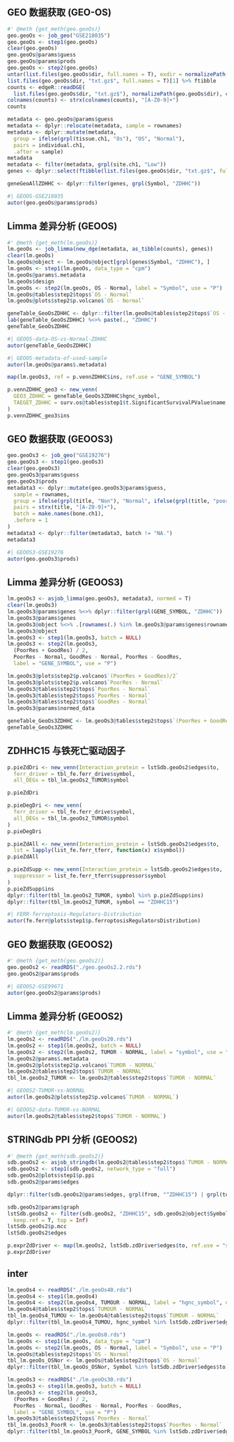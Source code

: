 

## GEO 数据获取 (GEO-OS)

```r
#' @meth {get_meth(geo.geoOs)}
geo.geoOs <- job_geo("GSE218035")
geo.geoOs <- step1(geo.geoOs)
clear(geo.geoOs)
geo.geoOs@params$guess
geo.geoOs@params$prods
geo.geoOs <- step2(geo.geoOs)
untar(list.files(geo.geoOs$dir, full.names = T), exdir = normalizePath(geo.geoOs$dir))
list.files(geo.geoOs$dir, "txt.gz$", full.names = T)[1] %>% ftibble
counts <- edgeR::readDGE(
  list.files(geo.geoOs$dir, "txt.gz$"), normalizePath(geo.geoOs$dir), c(1, 4))$counts
colnames(counts) <- strx(colnames(counts), "[A-Z0-9]+")
counts

metadata <- geo.geoOs@params$guess
metadata <- dplyr::relocate(metadata, sample = rownames)
metadata <- dplyr::mutate(metadata,
  group = ifelse(grpl(tissue.ch1, "Os"), "OS", "Normal"),
  pairs = individual.ch1,
  .after = sample)
metadata
metadata <- filter(metadata, grpl(site.ch1, "Low"))
genes <- dplyr::select(ftibble(list.files(geo.geoOs$dir, "txt.gz$", full.names = T)[1]), entrez = 1, 3)

geneGeoAllZDHHC <- dplyr::filter(genes, grpl(Symbol, "ZDHHC"))
```


```r
#| GEOOS-GSE218035
autor(geo.geoOs@params$prods)
```

## Limma 差异分析 (GEOOS)

```r
#' @meth {get_meth(lm.geoOs)}
lm.geoOs <- job_limma(new_dge(metadata, as_tibble(counts), genes))
clear(lm.geoOs)
lm.geoOs@object <- lm.geoOs@object[grpl(genes$Symbol, "ZDHHC"), ]
lm.geoOs <- step1(lm.geoOs, data_type = "cpm")
lm.geoOs@params$.metadata
lm.geoOs$design
lm.geoOs <- step2(lm.geoOs, OS - Normal, label = "Symbol", use = "P")
lm.geoOs@tables$step2$tops$`OS - Normal`
lm.geoOs@plots$step2$p.volcano$`OS - Normal`

geneTable_GeoOsZDHHC <- dplyr::filter(lm.geoOs@tables$step2$tops$`OS - Normal`, grpl(Symbol, "ZDHHC"))
lab(geneTable_GeoOsZDHHC) %<>% paste(., "ZDHHC")
geneTable_GeoOsZDHHC
```

```r
#| GEOOS-data-OS-vs-Normal-ZDHHC
autor(geneTable_GeoOsZDHHC)
```



```r
#| GEOOS-metadata-of-used-sample
autor(lm.geoOs@params$.metadata)
```

```r
map(lm.geoOs3, ref = p.vennZDHHC$ins, ref.use = "GENE_SYMBOL")
```

```r
p.vennZDHHC_geo3 <- new_venn(
  GEO3_ZDHHC = geneTable_GeoOs3ZDHHC$hgnc_symbol,
  TAEGET_ZDHHC = surv.os@tables$step1$t.SignificantSurvivalPValue$name
)
p.vennZDHHC_geo3$ins
```

## GEO 数据获取 (GEOOS3)

```r
geo.geoOs3 <- job_geo("GSE19276")
geo.geoOs3 <- step1(geo.geoOs3)
clear(geo.geoOs3)
geo.geoOs3@params$guess
geo.geoOs3$prods
metadata3 <- dplyr::mutate(geo.geoOs3@params$guess,
  sample = rownames,
  group = ifelse(grpl(title, "Non"), "Normal", ifelse(grpl(title, "poor"), "PoorRes", "GoodRes")),
  pairs = strx(title, "[A-Z0-9]+"),
  batch = make.names(bone.ch1),
  .before = 1
)
metadata3 <- dplyr::filter(metadata3, batch != "NA.")
metadata3
```

```r
#| GEOOS3-GSE19276
autor(geo.geoOs3$prods)
```


## Limma 差异分析 (GEOOS3)

```r
lm.geoOs3 <- asjob_limma(geo.geoOs3, metadata3, normed = T)
clear(lm.geoOs3)
lm.geoOs3@params$genes %<>% dplyr::filter(grpl(GENE_SYMBOL, "ZDHHC"))
lm.geoOs3@params$genes
lm.geoOs3@object %<>% .[rownames(.) %in% lm.geoOs3@params$genes$rownames, ]
lm.geoOs3@object
lm.geoOs3 <- step1(lm.geoOs3, batch = NULL)
lm.geoOs3 <- step2(lm.geoOs3,
  (PoorRes + GoodRes) / 2,
  PoorRes - Normal, GoodRes - Normal, PoorRes - GoodRes,
  label = "GENE_SYMBOL", use = "P")

lm.geoOs3@plots$step2$p.volcano$`(PoorRes + GoodRes)/2`
lm.geoOs3@plots$step2$p.volcano$`PoorRes - Normal`
lm.geoOs3@tables$step2$tops$`PoorRes - Normal`
lm.geoOs3@tables$step2$tops$`PoorRes - Normal`
lm.geoOs3@tables$step2$tops$`GoodRes - Normal`
lm.geoOs3@params$normed_data

geneTable_GeoOs3ZDHHC <- lm.geoOs3@tables$step2$tops$`(PoorRes + GoodRes)/2`
geneTable_GeoOs3ZDHHC
```


## ZDHHC15 与铁死亡驱动因子

```r
p.pieZdDri <- new_venn(Interaction_protein = lstSdb.geoOs2$edges$to,
  ferr_driver = tbl_fe.ferr_drive$symbol,
  all_DEGs = tbl_lm.geoOs2_TUMOR$symbol

p.pieZdDri

p.pieDegDri <- new_venn(
  ferr_driver = tbl_fe.ferr_drive$symbol,
  all_DEGs = tbl_lm.geoOs2_TUMOR$symbol
)
p.pieDegDri

p.pieZdAll <- new_venn(Interaction_protein = lstSdb.geoOs2$edges$to,
  lst = lapply(list_fe.ferr_tferr, function(x) x$symbol))
p.pieZdAll

p.pieZdSupp <- new_venn(Interaction_protein = lstSdb.geoOs2$edges$to,
  suppressor = list_fe.ferr_tferr$suppressor$symbol
)
p.pieZdSupp$ins
dplyr::filter(tbl_lm.geoOs2_TUMOR, symbol %in% p.pieZdSupp$ins)
dplyr::filter(tbl_lm.geoOs2_TUMOR, symbol == "ZDHHC15")

```


```r
#| FERR-ferroptosis-Regulators-Distribution
autor(fe.ferr@plots$step1$p.ferroptosisRegulatorsDistribution)
```


## GEO 数据获取 (GEOOS2)

```r
#' @meth {get_meth(geo.geoOs2)}
geo.geoOs2 <- readRDS("./geo.geoOs2.2.rds")
geo.geoOs2@params$prods
```


```r
#| GEOOS2-GSE99671
autor(geo.geoOs2@params$prods)
```

## Limma 差异分析 (GEOOS2)

```r
#' @meth {get_meth(lm.geoOs2)}
lm.geoOs2 <- readRDS("./lm.geoOs20.rds")
lm.geoOs2 <- step1(lm.geoOs2, batch = NULL)
lm.geoOs2 <- step2(lm.geoOs2, TUMOR - NORMAL, label = "symbol", use = "P")
lm.geoOs2@params$.metadata
lm.geoOs2@plots$step2$p.volcano$`TUMOR - NORMAL`
lm.geoOs2@tables$step2$tops$`TUMOR - NORMAL`
tbl_lm.geoOs2_TUMOR <- lm.geoOs2@tables$step2$tops$`TUMOR - NORMAL`
```


```r
#| GEOOS2-TUMOR-vs-NORMAL
autor(lm.geoOs2@plots$step2$p.volcano$`TUMOR - NORMAL`)
```


```r
#| GEOOS2-data-TUMOR-vs-NORMAL
autor(lm.geoOs2@tables$step2$tops$`TUMOR - NORMAL`)
```

## STRINGdb PPI 分析 (GEOOS2)

```r
#' @meth {get_meth(sdb.geoOs2)}
sdb.geoOs2 <- asjob_stringdb(lm.geoOs2@tables$step2$tops$`TUMOR - NORMAL`$symbol)
sdb.geoOs2 <- step1(sdb.geoOs2, network_type = "full")
sdb.geoOs2@plots$step1$p.ppi
sdb.geoOs2@params$edges

dplyr::filter(sdb.geoOs2@params$edges, grpl(from, "^ZDHHC15") | grpl(to, "^ZDHHC15"))

sdb.geoOs2@params$graph
lstSdb.geoOs2 <- filter(sdb.geoOs2, "ZDHHC15", sdb.geoOs2@object$Symbol, use.top = "to",
  keep.ref = T, top = Inf)
lstSdb.geoOs2$p.mcc
lstSdb.geoOs2$edges

```

```r
p.exprZdDriver <- map(lm.geoOs2, lstSdb.zdDriver$edges$to, ref.use = "symbol")
p.exprZdDriver
```

## inter

```r
lm.geoOs4 <- readRDS("./lm.geoOs40.rds")
lm.geoOs4 <- step1(lm.geoOs4)
lm.geoOs4 <- step2(lm.geoOs4, TUMOUR - NORMAL, label = "hgnc_symbol", use = "P")
lm.geoOs4@tables$step2$tops$`TUMOUR - NORMAL`
tbl_lm.geoOs4_TUMOU <- lm.geoOs4@tables$step2$tops$`TUMOUR - NORMAL`
dplyr::filter(tbl_lm.geoOs4_TUMOU, hgnc_symbol %in% lstSdb.zdDriver$edges$to)
```

```r
lm.geoOs <- readRDS("./lm.geoOs0.rds")
lm.geoOs <- step1(lm.geoOs, data_type = "cpm")
lm.geoOs <- step2(lm.geoOs, OS - Normal, label = "Symbol", use = "P")
lm.geoOs@tables$step2$tops$`OS - Normal`
tbl_lm.geoOs_OSNor <- lm.geoOs@tables$step2$tops$`OS - Normal`
dplyr::filter(tbl_lm.geoOs_OSNor, Symbol %in% lstSdb.zdDriver$edges$to)
```

```r
lm.geoOs3 <- readRDS("./lm.geoOs30.rds")
lm.geoOs3 <- step1(lm.geoOs3, batch = NULL)
lm.geoOs3 <- step2(lm.geoOs3,
  (PoorRes + GoodRes) / 2,
  PoorRes - Normal, GoodRes - Normal, PoorRes - GoodRes,
  label = "GENE_SYMBOL", use = "P")
lm.geoOs3@tables$step2$tops$`PoorRes - Normal`
tbl_lm.geoOs3_PoorR <- lm.geoOs3@tables$step2$tops$`PoorRes - Normal`
dplyr::filter(tbl_lm.geoOs3_PoorR, GENE_SYMBOL %in% lstSdb.zdDriver$edges$to)

```

